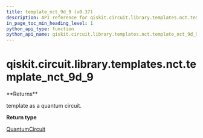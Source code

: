 ```yaml
---
title: template_nct_9d_9 (v0.37)
description: API reference for qiskit.circuit.library.templates.nct.template_nct_9d_9 in qiskit v0.37
in_page_toc_min_heading_level: 1
python_api_type: function
python_api_name: qiskit.circuit.library.templates.nct.template_nct_9d_9
---
```


<span id="qiskit-circuit-library-templates-nct-template-nct-9d-9" />

# qiskit.circuit.library.templates.nct.template\_nct\_9d\_9

<Function id="qiskit.circuit.library.templates.nct.template_nct_9d_9" isDedicatedPage={true} github="https://github.com/qiskit/qiskit/tree/stable/0.21/qiskit/circuit/library/templates/nct/template_nct_9d_9.py" signature="template_nct_9d_9()">
  **Returns**

  template as a quantum circuit.

  **Return type**

  [QuantumCircuit](qiskit.circuit.QuantumCircuit "qiskit.circuit.QuantumCircuit")
</Function>

